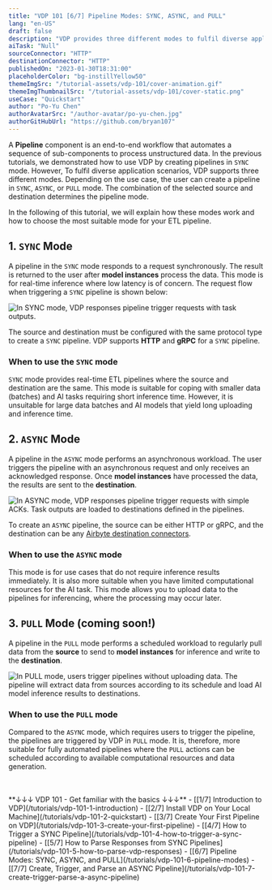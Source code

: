 ```yaml
---
title: "VDP 101 [6/7] Pipeline Modes: SYNC, ASYNC, and PULL"
lang: "en-US"
draft: false
description: "VDP provides three different modes to fulfil diverse application scenarios. Depending on the use case, the user can create a pipeline in SYNC, ASYNC, or PULL mode."
aiTask: "Null"
sourceConnector: "HTTP"
destinationConnector: "HTTP"
publishedOn: "2023-01-30T18:31:00"
placeholderColor: "bg-instillYellow50"
themeImgSrc: "/tutorial-assets/vdp-101/cover-animation.gif"
themeImgThumbnailSrc: "/tutorial-assets/vdp-101/cover-static.png"
useCase: "Quickstart"
author: "Po-Yu Chen"
authorAvatarSrc: "/author-avatar/po-yu-chen.jpg"
authorGitHubUrl: "https://github.com/bryan107"
---
```


A **Pipeline** component is an end-to-end workflow that automates a sequence of sub-components to process unstructured data. In the previous tutorials, we demonstrated how to use VDP by creating pipelines in `SYNC` mode. However, To fulfil diverse application scenarios, VDP supports three different modes. Depending on the use case, the user can create a pipeline in `SYNC`, `ASYNC`, or `PULL` mode. The combination of the selected source and destination determines the pipeline mode.

In the following of this tutorial, we will explain how these modes work and how to choose the most suitable mode for your ETL pipeline.

## 1. `SYNC` Mode

A pipeline in the `SYNC` mode responds to a request synchronously. The result is returned to the user after **model instances** process the data. This mode is for real-time inference where low latency is of concern. The request flow when triggering a `SYNC` pipeline is shown below:

<img
  src="/tutorial-assets/vdp-101/6-pipeline-modes/sync.svg"
  alt="In SYNC mode, VDP responses pipeline trigger requests with task outputs."
/>

The source and destination must be configured with the same protocol type to create a `SYNC` pipeline. VDP supports **HTTP** and **gRPC** for a `SYNC` pipeline.

### When to use the `SYNC` mode

`SYNC` mode provides real-time ETL pipelines where the source and destination are the same. This mode is suitable for coping with smaller data (batches) and AI tasks requiring short inference time. However, it is unsuitable for large data batches and AI models that yield long uploading and inference time.

## 2. `ASYNC` Mode

A pipeline in the `ASYNC` mode performs an asynchronous workload. The user triggers the pipeline with an asynchronous request and only receives an acknowledged response. Once **model instances** have processed the data, the results are sent to the **destination**.

<img
  src="/tutorial-assets/vdp-101/6-pipeline-modes/async.svg"
  alt="In ASYNC mode, VDP responses pipeline trigger requests with simple ACKs. Task outputs are loaded to destinations defined in the pipelines."
/>

To create an `ASYNC` pipeline, the source can be either HTTP or gRPC, and the destination can be any [Airbyte destination connectors](https://airbyte.com/).

### When to use the `ASYNC` mode

This mode is for use cases that do not require inference results immediately. It is also more suitable when you have limited computational resources for the AI task. This mode allows you to upload data to the pipelines for inferencing, where the processing may occur later.

## 3. `PULL` Mode (coming soon!)

A pipeline in the `PULL` mode performs a scheduled workload to regularly pull data from the **source** to send to **model instances** for inference and write to the **destination**.

<img
  src="/tutorial-assets/vdp-101/6-pipeline-modes/pull.svg"
  alt="In PULL mode, users trigger pipelines without uploading data. The pipeline will extract data from sources according to its schedule and load AI model inference results to destinations."
/>

### When to use the `PULL` mode

Compared to the `ASYNC` mode, which requires users to trigger the pipeline, the pipelines are triggered by VDP in `PULL` mode. It is, therefore, more suitable for fully automated pipelines where the `PULL` actions can be scheduled according to available computational resources and data generation.

<br />
<br />
**↓↓↓ VDP 101 - Get familiar with the basics ↓↓↓** - [[1/7] Introduction to
VDP](/tutorials/vdp-101-1-introduction) - [[2/7] Install VDP on Your Local
Machine](/tutorials/vdp-101-2-quickstart) - [[3/7] Create Your First Pipeline on
VDP](/tutorials/vdp-101-3-create-your-first-pipeline) - [[4/7] How to Trigger a
SYNC Pipeline](/tutorials/vdp-101-4-how-to-trigger-a-sync-pipeline) - [[5/7] How
to Parse Responses from SYNC
Pipelines](/tutorials/vdp-101-5-how-to-parse-vdp-responses) - [[6/7] Pipeline
Modes: SYNC, ASYNC, and PULL](/tutorials/vdp-101-6-pipeline-modes) - [[7/7]
Create, Trigger, and Parse an ASYNC
Pipeline](/tutorials/vdp-101-7-create-trigger-parse-a-async-pipeline)
